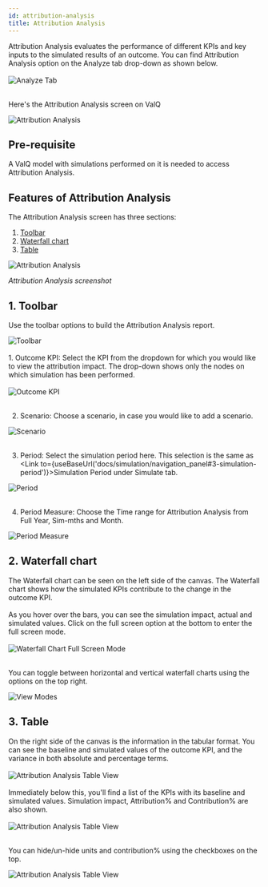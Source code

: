 ```yaml
---
id: attribution-analysis
title: Attribution Analysis
---
```



<div style={{ textAlign: "justify" }}>
  Attribution Analysis evaluates the performance of different KPIs and key
  inputs to the simulated results of an outcome. You can find Attribution
  Analysis option on the Analyze tab drop-down as shown below.
</div> <br />

<div style={{ textAlign: "center" }}>
  <Zoom>
    <img
      alt="Analyze Tab"
      src={useBaseUrl("/doc-images/analyze/analyze1.3.png")}
    />
  </Zoom>
</div> <br />

Here's the Attribution Analysis screen on ValQ

<div style={{ textAlign: "center" }}>
  <Zoom>
    <img
      alt="Attribution Analysis"
      src={useBaseUrl("/doc-images/analyze/aaa-2-attr.png")}
    />
  </Zoom>
</div>

## Pre-requisite

A ValQ model with simulations performed on it is needed to access Attribution Analysis.

## Features of Attribution Analysis

The Attribution Analysis screen has three sections:

1. [Toolbar](#1-toolbar)
1. [Waterfall chart](#2-waterfall-chart)
1. [Table](#3-table)

<div style={{ textAlign: "center" }}>
  <Zoom>
    <img
      alt="Attribution Analysis"
      src={useBaseUrl("/doc-images/analyze/aaa-14-attr.png")}
    />
  </Zoom>
</div>

_Attribution Analysis screenshot_

## 1. Toolbar

Use the toolbar options to build the Attribution Analysis report.

<div style={{ textAlign: "center" }}>
  <Zoom>
    <img alt="Toolbar" src={useBaseUrl("/doc-images/analyze/aaa-9-attr.png")} />
  </Zoom>
</div> <br />

<div style={{ textAlign: "justify" }}>
  1. Outcome KPI: Select the KPI from the dropdown for which you would like to
  view the attribution impact. The drop-down shows only the nodes on which
  simulation has been performed.
</div> <br />

<div style={{ textAlign: "center" }}>
  <Zoom>
    <img
      alt="Outcome KPI"
      src={useBaseUrl("/doc-images/analyze/aaa-10-attr.png")}
    />
  </Zoom>
</div> <br />

2. Scenario: Choose a scenario, in case you would like to add a scenario.

<div style={{ textAlign: "center" }}>
  <Zoom>
    <img
      alt="Scenario"
      src={useBaseUrl("/doc-images/analyze/aaa-11-attr.png")}
    />
  </Zoom>
</div> <br />

3. Period: Select the simulation period here. This selection is the same as <Link to={useBaseUrl('docs/simulation/navigation_panel#3-simulation-period')}>Simulation Period</Link> under Simulate tab.

<div style={{ textAlign: "center" }}>
  <Zoom>
    <img alt="Period" src={useBaseUrl("/doc-images/analyze/aaa-12-attr.png")} />
  </Zoom>
</div> <br />

4. Period Measure: Choose the Time range for Attribution Analysis from Full Year, Sim-mths and Month.

<div style={{ textAlign: "center" }}>
  <Zoom>
    <img
      alt="Period Measure"
      src={useBaseUrl("/doc-images/analyze/aaa-13-attr.png")}
    />
  </Zoom>
</div>

## 2. Waterfall chart

<div style={{ textAlign: "justify" }}>
  The Waterfall chart can be seen on the left side of the canvas. The Waterfall
  chart shows how the simulated KPIs contribute to the change in the outcome
  KPI.
</div> <br />

<div style={{ textAlign: "justify" }}>
  As you hover over the bars, you can see the simulation impact, actual and
  simulated values. Click on the full screen option at the bottom to enter the
  full screen mode.
</div> <br />

<div style={{ textAlign: "center" }}>
  <Zoom>
    <img
      alt="Waterfall Chart Full Screen Mode"
      src={useBaseUrl("/doc-images/analyze/aaa-4-attr.png")}
    />
  </Zoom>
</div> <br />

You can toggle between horizontal and vertical waterfall charts using the options on the top right.

<div style={{ textAlign: "center" }}>
  <Zoom>
    <img
      alt="View Modes"
      src={useBaseUrl("/doc-images/analyze/aaa-5-attr.png")}
    />
  </Zoom>
</div>

## 3. Table

<div style={{ textAlign: "justify" }}>
  On the right side of the canvas is the information in the tabular format. You
  can see the baseline and simulated values of the outcome KPI, and the variance
  in both absolute and percentage terms.
</div> <br />

<div style={{ textAlign: "center" }}>
  <Zoom>
    <img
      alt="Attribution Analysis Table View"
      src={useBaseUrl("/doc-images/analyze/aaa-6-attr.png")}
    />
  </Zoom>
</div> <br />

<div style={{ textAlign: "justify" }}>
  Immediately below this, you'll find a list of the KPIs with its baseline and
  simulated values. Simulation impact, Attribution% and Contribution% are also
  shown.
</div> <br />

<div style={{ textAlign: "center" }}>
  <Zoom>
    <img
      alt="Attribution Analysis Table View"
      src={useBaseUrl("/doc-images/analyze/aaa-7-attr.png")}
    />
  </Zoom>
</div> <br />

You can hide/un-hide units and contribution% using the checkboxes on the top.

<div style={{ textAlign: "center" }}>
  <Zoom>
    <img
      alt="Attribution Analysis Table View"
      src={useBaseUrl("/doc-images/analyze/aaa-8-attr.png")}
    />
  </Zoom>
</div> <br />
